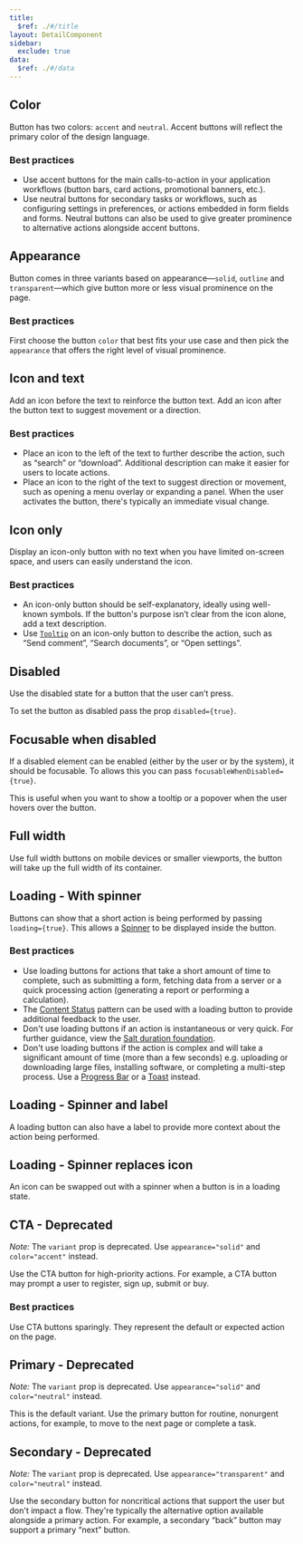 ```yaml
---
title:
  $ref: ./#/title
layout: DetailComponent
sidebar:
  exclude: true
data:
  $ref: ./#/data
---
```


<LivePreviewControls>
<LivePreview componentName="button" exampleName="Color">

## Color

Button has two colors: `accent` and `neutral`. Accent buttons will reflect the primary color of the design language.

### Best practices

- Use accent buttons for the main calls-to-action in your application workflows (button bars, card actions, promotional banners, etc.).
- Use neutral buttons for secondary tasks or workflows, such as configuring settings in preferences, or actions embedded in form fields and forms. Neutral buttons can also be used to give greater prominence to alternative actions alongside accent buttons.

</LivePreview>
  
<LivePreview componentName="button" exampleName="Appearance">

## Appearance

Button comes in three variants based on appearance—`solid`, `outline` and `transparent`—which give button more or less visual prominence on the page.

### Best practices

First choose the button `color` that best fits your use case and then pick the `appearance` that offers the right level of visual prominence.

</LivePreview>
  
<LivePreview componentName="button" exampleName="IconAndText">

## Icon and text

Add an icon before the text to reinforce the button text. Add an icon after the button text to suggest movement or a direction.

### Best practices

- Place an icon to the left of the text to further describe the action, such as “search” or “download”. Additional description can make it easier for users to locate actions.
- Place an icon to the right of the text to suggest direction or movement, such as opening a menu overlay or expanding a panel. When the user activates the button, there's typically an immediate visual change.

</LivePreview>

<LivePreview componentName="button" exampleName="IconOnly">

## Icon only

Display an icon-only button with no text when you have limited on-screen space, and users can easily understand the icon.

### Best practices

- An icon-only button should be self-explanatory, ideally using well-known symbols. If the button's purpose isn’t clear from the icon alone, add a text description.
- Use [`Tooltip`](../tooltip) on an icon-only button to describe the action, such as “Send comment”, “Search documents”, or “Open settings”.

</LivePreview>

<LivePreview componentName="button" exampleName="Disabled" >

## Disabled

Use the disabled state for a button that the user can’t press.

To set the button as disabled pass the prop `disabled={true}`.

</LivePreview>

<LivePreview componentName="button" exampleName="FocusableWhenDisabled" >

## Focusable when disabled

If a disabled element can be enabled (either by the user or by the system), it should be focusable. To allows this you can pass `focusableWhenDisabled={true}`.

This is useful when you want to show a tooltip or a popover when the user hovers over the button.

</LivePreview>

<LivePreview componentName="button" exampleName="FullWidth" >

## Full width

Use full width buttons on mobile devices or smaller viewports, the button will take up the full width of its container.

</LivePreview>

<LivePreview componentName="button" exampleName="Loading" displayName="Loading - With spinner" >

## Loading - With spinner

Buttons can show that a short action is being performed by passing `loading={true}`. This allows a [Spinner](/salt/components/spinner) to be displayed inside the button.

### Best practices

- Use loading buttons for actions that take a short amount of time to complete, such as submitting a form, fetching data from a server or a quick processing action (generating a report or performing a calculation).
- The [Content Status](salt/patterns/content-status) pattern can be used with a loading button to provide additional feedback to the user.
- Don't use loading buttons if an action is instantaneous or very quick. For further guidance, view the [Salt duration foundation](/salt/foundations/duration).
- Don't use loading buttons if the action is complex and will take a significant amount of time (more than a few seconds) e.g. uploading or downloading large files, installing software, or completing a multi-step process. Use a [Progress Bar](/salt/components/progress) or a [Toast](/salt/components/toast) instead.

</LivePreview>

<LivePreview componentName="button" exampleName="LoadingWithLabel" displayName="Loading - Spinner and label" >

## Loading - Spinner and label

A loading button can also have a label to provide more context about the action being performed.

</LivePreview>

<LivePreview componentName="button" exampleName="LoadingReplaceIcon" displayName="Loading - Spinner replaces icon" >

## Loading - Spinner replaces icon

An icon can be swapped out with a spinner when a button is in a loading state.

</LivePreview>
  
<LivePreview componentName="button" exampleName="CTA" displayName="CTA - Deprecated" >

## CTA - Deprecated

_Note:_ The `variant` prop is deprecated. Use `appearance="solid"` and `color="accent"` instead.

Use the CTA button for high-priority actions. For example, a CTA button may prompt a user to register, sign up, submit or buy.

### Best practices

Use CTA buttons sparingly. They represent the default or expected action on the page.

</LivePreview>

<LivePreview componentName="button" exampleName="Primary" displayName="Primary - Deprecated" >

## Primary - Deprecated

_Note:_ The `variant` prop is deprecated. Use `appearance="solid"` and `color="neutral"` instead.

This is the default variant. Use the primary button for routine, nonurgent actions, for example, to move to the next page or complete a task.

</LivePreview>

<LivePreview componentName="button" exampleName="Secondary" displayName="Secondary - Deprecated" >

## Secondary - Deprecated

_Note:_ The `variant` prop is deprecated. Use `appearance="transparent"` and `color="neutral"` instead.

Use the secondary button for noncritical actions that support the user but don't impact a flow. They're typically the alternative option available alongside a primary action. For example, a secondary “back” button may support a primary “next” button.

</LivePreview>
</LivePreviewControls>
